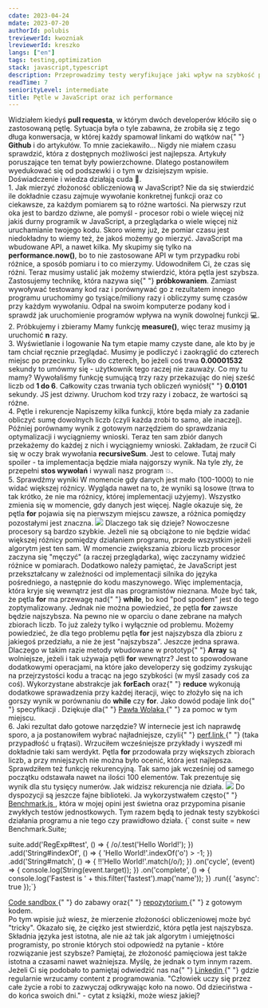 ```yaml
---
cdate: 2023-04-24
mdate: 2023-07-20
authorId: polubis
treviewerId: kwozniak
lreviewerId: kreszko
langs: ["en"]
tags: testing,optimization
stack: javascript,typescript
description: Przeprowadzimy testy weryfikujące jaki wpływ na szybkość programu mogą mieć różne pętle w JavaScript.
readTime: 7
seniorityLevel: intermediate
title: Pętle w JavaScript oraz ich performance
---
```


<Prelude label="Wstęp">
  <M>
    Widziałem kiedyś <B>pull requesta</B>, w którym dwóch developerów kłóciło
    się o zastosowaną pętlę. Sytuacja była o tyle zabawna, że zrobiła się z tego
    długa konwersacja, w której każdy spamował linkami do wątków na{" "}
    <B>Github</B> i do artykułów.
  </M>
  <M>
    To mnie zaciekawiło... Nigdy nie miałem czasu sprawdzić, która z dostępnych
    możliwości jest najlepsza. Artykuły poruszające ten temat były
    powierzchowne. Dlatego postanowiłem wyedukować się od podszewki i o tym w
    dzisiejszym wpisie.
  </M>
  <Hint hasBg>Doświadczenie i wiedza działają cuda 🚀.</Hint>
</Prelude>

<Section>
  <XL>1. Jak mierzyć złożoność obliczeniową w JavaScript?</XL>
  <M>
    Nie da się stwierdzić ile dokładnie czasu zajmuje wywołanie konkretnej
    funkcji oraz co ciekawsze, za każdym pomiarem są to różne wartości. Na
    pierwszy rzut oka jest to bardzo dziwne, ale pomyśl - procesor robi o wiele
    więcej niż jakiś durny programik w JavaScript, a przeglądarka o wiele więcej
    niż uruchamianie twojego kodu.
  </M>
  <M>
    Skoro wiemy już, że pomiar czasu jest niedokładny to wiemy też, że jakoś
    możemy go mierzyć. JavaScript ma wbudowane API, a nawet kilka. My skupimy
    się tylko na <B>performance.now()</B>, bo to nie zastosowane API w tym
    przypadku robi różnice, a sposób pomiaru i to co mierzymy.
  </M>
  <Snippet
    linesCount={10}
    description="Funkcja mierząca czas trwania dowolnej innej funkcji"
    src="https://raw.githubusercontent.com/polubis/loops-performance-in-javascript/main/src/performance/measure.ts"
  />
  <Snippet
    linesCount={12}
    description="Przykładowe wykorzystanie funkcji measure"
    src="https://raw.githubusercontent.com/polubis/loops-performance-in-javascript/main/src/snippets/memory-used.ts"
  />
  <M>
    Udowodniłem Ci, że czas się różni. Teraz musimy ustalić jak możemy
    stwierdzić, która pętla jest szybsza. Zastosujemy technikę, która nazywa się{" "}
    <B>próbkowaniem</B>. Zamiast wywoływać testowany kod raz i porównywać go z
    rezultatem innego programu uruchomimy go tysiące/miliony razy i obliczymy
    sumę czasów przy każdym wywołaniu.
  </M>
  <Hint hasBg>
    Odpal na swoim komputerze podany kod i sprawdź jak uruchomienie programów
    wpływa na wynik dowolnej funkcji 💻.
  </Hint>
</Section>

<Section>
  <XL>2. Próbkujemy i zbieramy</XL>
  <M>
    Mamy funkcję <B>measure()</B>, więc teraz musimy ją uruchomić <B>n</B> razy.
  </M>
  <Snippet
    linesCount={22}
    description="Funkcja do zbierania wyników"
    src="https://raw.githubusercontent.com/polubis/loops-performance-in-javascript/main/src/performance/run-probes.ts"
  />
  <Snippet
    linesCount={12}
    description="Wykorzystanie funkcji runProbes()"
    src="https://raw.githubusercontent.com/polubis/loops-performance-in-javascript/main/src/snippets/run-probes-used.ts"
  />
</Section>

<Section>
  <XL>3. Wyświetlanie i logowanie</XL>
  <M>
    Na tym etapie mamy czyste dane, ale kto by je tam chciał ręcznie przeglądać.
    Musimy je podliczyć i zaokrąglić do czterech miejsc po przecinku. Tylko do
    czterech, bo jeżeli coś trwa <B>0.00001532</B> sekundy to umówmy się -
    użytkownik tego raczej nie zauważy.
  </M>
  <Snippet
    linesCount={31}
    description="Funkcja do podsumowania wyniku"
    src="https://raw.githubusercontent.com/polubis/loops-performance-in-javascript/main/src/performance/summarize.ts"
  />
  <Snippet
    linesCount={23}
    description="Mamy rezultat"
    src="https://raw.githubusercontent.com/polubis/loops-performance-in-javascript/main/src/snippets/summary-used.ts"
  />
  <M>
    Co my tu mamy? Wywołaliśmy funkcję sumującą trzy razy przekazując do niej
    sześć liczb od <B>1 do 6</B>. Całkowity czas trwania tych obliczeń wyniósł{" "}
    <B>0.0101</B> sekundy.
  </M>
  <Hint hasBg>
    JS jest dziwny. Uruchom kod trzy razy i zobacz, że wartości są różne.
  </Hint>
</Section>

<Section>
  <XL>4. Pętle i rekurencje</XL>
  <M>
    Napiszemy kilka funkcji, które będa miały za zadanie obliczyć sumę dowolnych
    liczb (czyli każda zrobi to samo, ale inaczej). Później porównamy wynik z
    gotowym narzędziem do sprawdzania optymalizacji i wyciągniemy wnioski.
  </M>
  <Snippet
    linesCount={49}
    description="Masz jakiegoś faworyta?"
    src="https://raw.githubusercontent.com/polubis/loops-performance-in-javascript/main/src/sum.ts"
  />
  <M>
    Teraz ten sam zbiór danych przekażemy do każdej z nich i wyciągniemy
    wnioski.
  </M>
  <Snippet
    linesCount={82}
    description="Pokazujemy rezultat i dajemy możliwość zmiany parametrów"
    src="https://raw.githubusercontent.com/polubis/loops-performance-in-javascript/main/src/App.tsx"
  />
  <M>
    Zakładam, że rzucił Ci się w oczy brak wywołania <B>recursiveSum</B>. Jest
    to celowe. Tutaj mały spoiler - ta implementacja będzie miała najgorszy
    wynik. Na tyle zły, że przepełni <B>stos wywołań</B> i wywali nasz program
    💥.
  </M>
</Section>

<Section>
  <XL>5. Sprawdźmy wyniki</XL>
  <M>
    W momencie gdy danych jest mało (100-1000) to nie widać większej różnicy.
    Wygląda nawet na to, że wyniki są losowe (trwa to tak krótko, że nie ma
    różnicy, której implementacji użyjemy). Wszystko zmienia się w momencie, gdy
    danych jest więcej. Nagle okazuje się, że pętla <B>for</B> pojawia się na
    pierwszym miejscu zawsze, a różnica pomiędzy pozostałymi jest znaczna.
  </M>
  <Img
    border
    src="/assets/loops-performance-in-javascript/demo.gif"
    description="Testy w naszej mini apce"
  />
  <M>
    Dlaczego tak się dzieje? Nowoczesne procesory są bardzo szybkie. Jeżeli nie
    są obciążone to nie będzie widać większej różnicy pomiędzy działaniem
    programu, przede wszystkim jeżeli algorytm jest ten sam. W momencie
    zwiększania zbioru liczb procesor zaczyna się "męczyć" (a raczej
    przeglądarka), więc zaczynamy widzieć różnice w pomiarach.
  </M>
  <M>
    Dodatkowo należy pamiętać, że JavaScript jest przekształcany w zależności od
    implementacji silnika do języka pośredniego, a następnie do kodu
    maszynowego. Więc implementacja, która kryje się wewnątrz jest dla nas
    programistów nieznana. Może być tak, że pętla <B>for</B> ma przewagę nad{" "}
    <B>while</B>, bo kod "pod spodem" jest do tego zoptymalizowany.
  </M>
  <M>
    Jednak nie można powiedzieć, że pętla <B>for</B> zawsze będzie najszybsza.
    Na pewno nie w oparciu o dane zebrane na małych zbiorach liczb. To już
    zależy tylko i wyłącznie od problemu. Możemy powiedzieć, że dla tego
    problemu pętla <B>for</B> jest najszybsza dla zbioru z jakiegoś przedziału,
    a nie że jest "najszybsza".
  </M>
  <M>
    Jeszcze jedna sprawa. Dlaczego w takim razie metody wbudowane w prototyp{" "}
    <B>Array</B> są wolniejsze, jeżeli i tak używaja pętli <B>for</B> wewnątrz?
    Jest to spowodowane dodatkowymi operacjami, na które jako developerzy się
    godzimy zyskując na przejrzystości kodu a tracąc na jego szybkości (w myśl
    zasady coś za coś). Wykorzystane abstrakcje jak <B>forEach</B> oraz{" "}
    <B>reduce</B> wykonują dodatkowe sprawadzenia przy każdej iteracji, więc to
    złożyło się na ich gorszy wynik w porównaniu do <B>while</B> czy <B>for</B>.
    Jako dowód podaje link do{" "}
    <A
      outside
      src="https://tc39.es/ecma262/multipage/indexed-collections.html?fbclid=IwAR1FkOVuwIUDfjfgr2TpsxSDnPY2MFW65-eOndDcifPjMnUt6_3h2yZOGBM#sec-array.prototype.foreach"
    >
      specyfikacji
    </A>
    .
  </M>
  <Hint hasBg>
    Dziękuje dla{" "}
    <A href="https://www.linkedin.com/in/pwolaq/" outside>
      Pawła Wolaka
    </A>{" "}
    za pomoc w tym miejscu.
  </Hint>
</Section>

<Section>
  <XL>6. Jaki rezultat dało gotowe narzędzie?</XL>
  <M>
    W internecie jest ich naprawdę sporo, a ja postanowiłem wybrać
    najładniejsze, czyli{" "}
    <A href="https://perf.link/" outside>
      perf.link
    </A>{" "}
    (taka przypadłość u frątasi). Wrzuciłem wcześniejsze przykłady i wyszedł mi
    dokładnie taki sam werdykt. Pętla <B>for</B> przodowała przy większych
    zbiorach liczb, a przy mniejszych nie można było ocenić, która jest
    najlepsza. Sprawdziłem też funkcję rekurencyjną. Tak samo jak wcześniej od
    samego początku odstawała nawet na ilości 100 elementów. Tak prezentuje się
    wynik dla stu tysięcy numerów.
  </M>
  <Hint hasBg>Jak widzisz rekurencja nie działa.</Hint>
  <Img
    border
    src="/assets/loops-performance-in-javascript/perf.jpg"
    description="Wniosek jest ten sam"
  />
  <M>
    Do dyspozycji są jeszcze fajne biblioteki. Ja wykorzystwałem często{" "}
    <A href="https://benchmarkjs.com/" outside>
      Benchmark.js
    </A>
    , która w mojej opini jest świetna oraz przypomina pisanie zwykłych testów jednostkowych.
    Tym razem będą to jednak testy szybkości działania programu a nie tego czy prawidłowo
    działa.
  </M>
  <Snippet description="Pięknie to wygląda">
    {`
    const suite = new Benchmark.Suite;
    
suite.add('RegExp#test', () => {
  /o/.test('Hello World!');
})
.add('String#indexOf', () => {
  'Hello World!'.indexOf('o') > -1;
})
.add('String#match', () => {
  !!'Hello World!'.match(/o/);
})
.on('cycle', (event) => {
  console.log(String(event.target));
})
.on('complete', () => {
  console.log('Fastest is ' + this.filter('fastest').map('name'));
})
.run({ 'async': true });`}
  </Snippet>
</Section>

<Example>
  <M>
    <A
      href="https://codesandbox.io/p/github/polubis/loops-performance-in-javascript/main?file=%2Fsrc%2FApp.tsx&selection=%5B%7B%22endColumn%22%3A13%2C%22endLineNumber%22%3A37%2C%22startColumn%22%3A13%2C%22startLineNumber%22%3A37%7D%5D&workspace=%257B%2522activeFilepath%2522%253A%2522%252Fsrc%252Fsum.ts%2522%252C%2522openFiles%2522%253A%255B%2522%252Fsrc%252FApp.tsx%2522%252C%2522%252Fsrc%252Fperformance%252Fsummarize.ts%2522%252C%2522%252Fsrc%252Fperformance%252Frun-probes.ts%2522%252C%2522%252Fsrc%252Fsnippets%252Frun-probes-used.ts%2522%252C%2522%252Fsrc%252Fsum.ts%2522%252C%2522%252Fsrc%252Fsnippets%252Fsummary-used.ts%2522%255D%252C%2522sidebarPanel%2522%253A%2522EXPLORER%2522%252C%2522gitSidebarPanel%2522%253A%2522COMMIT%2522%252C%2522spaces%2522%253A%257B%2522clgne8f5s043d356qd2gxmgto%2522%253A%257B%2522key%2522%253A%2522clgne8f5s043d356qd2gxmgto%2522%252C%2522devtools%2522%253A%255B%257B%2522type%2522%253A%2522PREVIEW%2522%252C%2522taskId%2522%253A%2522start%2522%252C%2522port%2522%253A3000%252C%2522key%2522%253A%2522clgne8jkc0450356q218ukqxi%2522%252C%2522isMinimized%2522%253Afalse%257D%252C%257B%2522type%2522%253A%2522TASK_LOG%2522%252C%2522taskId%2522%253A%2522start%2522%252C%2522key%2522%253A%2522clgnea0u405c3356q85mp2ehc%2522%252C%2522isMinimized%2522%253Atrue%257D%255D%252C%2522name%2522%253A%2522start%2520Preview%2522%257D%257D%252C%2522currentSpace%2522%253A%2522clgne8f5s043d356qd2gxmgto%2522%252C%2522spacesOrder%2522%253A%255B%2522clgne8f5s043d356qd2gxmgto%2522%255D%252C%2522hideCodeEditor%2522%253Afalse%257D
"
      outside
    >
      Code sandbox
    </A>{" "}
    do zabawy oraz{" "}
    <A
      href="https://github.com/polubis/loops-performance-in-javascript"
      outside
    >
      repozytorium
    </A>{" "}
    z gotowym kodem.
  </M>
</Example>

<Summary label="Podsumowanie">
  <M>
    Po tym wpisie już wiesz, że mierzenie złożoności obliczeniowej może być
    "tricky". Okazało się, że ciężko jest stwierdzić, która pętla jest
    najszybsza.
  </M>
  <M>
    Składnia języka jest istotna, ale nie aż tak jak algorytm i umiejętności
    programisty, po stronie których stoi odpowiedź na pytanie - które
    rozwiązanie jest szybsze?
  </M>
  <M>
    Pamiętaj, że złożoność pamięciowa jest także istotna a czasami nawet
    ważniejsza. Myślę, że jednak o tym innym razem.
  </M>
  <M>
    Jeżeli Ci się podobało to pamiętaj odwiedzić nas na{" "}
    <A href="https://www.linkedin.com/in/adrian-po%C5%82ubi%C5%84ski-281ab2172/" outside>
      Linkedin
    </A>{" "}
    gdzie regularnie wrzucamy content z programowania.
  </M>
  <Hint hasBg>
    "Człowiek uczy się przez całe życie a robi to zazwyczaj odkrywając koło na
    nowo. Od dzieciństwa - do końca swoich dni." - cytat z książki, może wiesz
    jakiej?
  </Hint>
</Summary>
